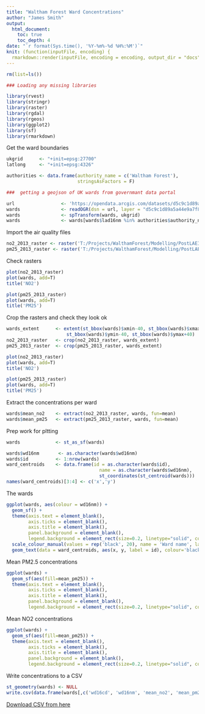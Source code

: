 ```yaml
---
title: "Waltham Forest Ward Concentrations"
author: "James Smith"
output:
  html_document:
    toc: true
    toc_depth: 4
date: "`r format(Sys.time(), '%Y-%m%-%d %H%:%M')`"
knit: (function(inputFile, encoding) {
  rmarkdown::render(inputFile, encoding = encoding, output_dir = "docs", output_file ="ward_concentrations.html") })
---
```


```r
rm(list=ls())

### Loading any missing libraries

library(rvest)
library(stringr)
library(raster)
library(rgdal)
library(rgeos)
library(ggplot2)
library(sf)
library(rmarkdown)
```

Get the ward boundaries
```r
ukgrid      <- "+init=epsg:27700"
latlong     <- "+init=epsg:4326"

authorities <- data.frame(authority_name = c('Waltham Forest'),
                          stringsAsFactors = F)

###  getting a geojson of UK wards from governmant data portal

url                 <- 'https://opendata.arcgis.com/datasets/d5c9c1d89a5a44e9a7f88f182ffe5ba2_2.geojson'
wards               <- readOGR(dsn = url, layer = "d5c9c1d89a5a44e9a7f88f182ffe5ba2_2")
wards               <- spTransform(wards, ukgrid)
wards               <- wards[wards$lad16nm %in% authorities$authority_name,]

```

Import the air quality files
```r

no2_2013_raster <- raster('T:/Projects/WalthamForest/Modelling/PostLAEI2013_WF/2013/ASCII/PostLAEI_2013_WFSpeedUpdate_NO2.asc')
pm25_2013_raster <- raster('T:/Projects/WalthamForest/Modelling/PostLAEI2013_WF/2013/ASCII/PostLAEI_2013_WFSpeedUpdate_PM25.asc')

```

Check rasters
```r
plot(no2_2013_raster)
plot(wards, add=T)
title('NO2')

plot(pm25_2013_raster)
plot(wards, add=T)
title('PM25')
```

Crop the rasters and check they look ok
```r
wards_extent      <- extent(st_bbox(wards)$xmin-40, st_bbox(wards)$xmax+40, 
                      st_bbox(wards)$ymin-40, st_bbox(wards)$ymax+40)
no2_2013_raster   <- crop(no2_2013_raster, wards_extent)
pm25_2013_raster  <- crop(pm25_2013_raster, wards_extent)

plot(no2_2013_raster)
plot(wards, add=T)
title('NO2')

plot(pm25_2013_raster)
plot(wards, add=T)
title('PM25')

```

Extract the concentrations per ward
```r

wards$mean_no2    <- extract(no2_2013_raster, wards, fun=mean)
wards$mean_pm25   <- extract(pm25_2013_raster, wards, fun=mean)
```

Prep work for pltting
```r
wards             <- st_as_sf(wards)

wards$wd16nm       <- as.character(wards$wd16nm)
wards$id          <- 1:nrow(wards)
ward_centroids    <- data.frame(id = as.character(wards$id),
                                  name = as.character(wards$wd16nm),
                                  st_coordinates(st_centroid(wards)))
names(ward_centroids)[3:4] <- c('x','y') 
```

The wards
```r
ggplot(wards, aes(colour = wd16nm)) +
  geom_sf() +
  theme(axis.text = element_blank(),
        axis.ticks = element_blank(),
        axis.title = element_blank(),
        panel.background = element_blank(),
        legend.background = element_rect(size=0.2, linetype="solid", colour ="black")) +
  scale_colour_manual(values = rep('black', 20), name = 'Ward name', labels = paste(1:20, wards$wd16nm)) +
  geom_text(data = ward_centroids, aes(x, y, label = id), colour='black')
```

Mean PM2.5 concentrations
```r
ggplot(wards) +
  geom_sf(aes(fill=mean_pm25)) +
  theme(axis.text = element_blank(),
        axis.ticks = element_blank(),
        axis.title = element_blank(),
        panel.background = element_blank(),
        legend.background = element_rect(size=0.2, linetype="solid", colour ="black"))
```

Mean NO2 concentrations
```r
ggplot(wards) +
  geom_sf(aes(fill=mean_pm25)) +
  theme(axis.text = element_blank(),
        axis.ticks = element_blank(),
        axis.title = element_blank(),
        panel.background = element_blank(),
        legend.background = element_rect(size=0.2, linetype="solid", colour ="black"))
```

Write concentrations to a CSV
```r
st_geometry(wards) <- NULL
write.csv(data.frame(wards[,c('wd16cd', 'wd16nm', 'mean_no2', 'mean_pm25')]), 'wf_ward_concs.csv', row.names = F)
```

[Download CSV from here]()